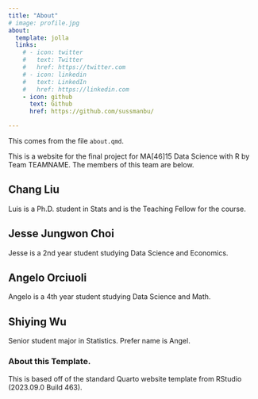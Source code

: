 ```yaml
---
title: "About"
# image: profile.jpg
about:
  template: jolla
  links:
    # - icon: twitter
    #   text: Twitter
    #   href: https://twitter.com
    # - icon: linkedin
    #   text: LinkedIn
    #   href: https://linkedin.com
    - icon: github
      text: Github
      href: https://github.com/sussmanbu/

---
```



This comes from the file `about.qmd`.

This is a website for the final project for MA[46]15 Data Science with R by Team TEAMNAME.
The members of this team are below.

## Chang Liu

Luis is a Ph.D. student in Stats and is the Teaching Fellow for the course.

## Jesse Jungwon Choi 

Jesse is a 2nd year student studying Data Science and Economics. 

## Angelo Orciuoli

Angelo is a 4th year student studying Data Science and Math. 

## Shiying Wu

Senior student major in Statistics. Prefer name is Angel.

<!-- Please leave in the information below -->

### About this Template.

This is based off of the standard Quarto website template from RStudio (2023.09.0 Build 463).
